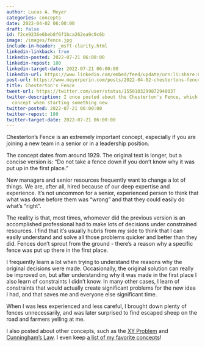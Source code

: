 ```yaml
---
author: Lucas A. Meyer
categories: concepts
date: 2022-04-02 06:00:00
draft: false
id: f2ce9236e6beb8f6f1bca262ea9c0c6b
image: /images/fence.jpg
include-in-header: _msft-clarity.html
linkedin-linkback: true
linkedin-posted: 2022-07-21 06:00:00
linkedin-repost: 180
linkedin-target-date: 2022-07-21 06:00:00
linkedin-url: https://www.linkedin.com/embed/feed/update/urn:li:share:6956096747974643712
post-url: https://www.meyerperin.com/posts/2022-04-02-chestertons-fence.html
title: Chesterton's Fence
tweet-url: https://twitter.com/user/status/1550103299872940037
twitter-description: I once posted about the Chesterton's Fence, which is an important
  concept when starting something new
twitter-posted: 2022-07-21 06:00:00
twitter-repost: 180
twitter-target-date: 2022-07-21 06:00:00
---
```


Chesterton’s Fence is an extremely important concept, especially if you are joining a new team in a senior or in a leadership position. 

The concept dates from around 1929. The original text is longer, but a concise version is: "Do not take a fence down if you don't know why it was put up in the first place." 

New managers and senior resources frequently want to change a lot of things. We are, after all, hired because of our deep expertise and experience. It's not uncommon for a senior, experienced person to think that what was done before them was "wrong" and that they could easily do what's "right".

The reality is that, most times, whomever did the previous version is an accomplished professional had to make lots of decisions under constrained resources. I find that it's usually hubris from my side to think that I can easily understand and solve all those problems quicker and better than they did. Fences don't sprout from the ground - there's a reason why a specific fence was put up there in the first place. 

I frequently learn a lot when trying to understand the reasons why the original decisions were made. Occasionally, the original solution can really be improved on, but after understanding why it was made in the first place I also learn of constraints I didn't know. In many other cases, I learn of constraints that would actually create significant problems for the new idea I had, and that saves me and everyone else significant time.

When I was less experienced and less careful, I brought down plenty of fences unnecessarily, and was later surprised to find escaped sheep on the road and farmers yelling at me.

I also posted about other concepts, such as the [XY Problem](/posts/2021-07-22-the-xy-problem.qmd) and [Cunningham's Law](/posts/2021-11-04-cunninghams-law.qmd). I even keep [a list of my favorite concepts](/posts/2022-07-25-concepts.qmd)!